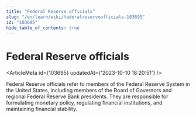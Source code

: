 ```yaml
---
title: "Federal Reserve officials"
slug: "/en/learn/wiki/federalreserveofficials-103695"
id: "103695"
hide_table_of_contents: true
---
```



# Federal Reserve officials

<ArticleMeta id={103695} updatedAt={'2023-10-10 18:20:51'} />
<div className='border-solid border-b border-t-0 my-4 border-[var(--ifm-color-gray-300)]' />

Federal Reserve officials refer to members of the Federal Reserve System in the United States, including members of the Board of Governors and regional Federal Reserve Bank presidents. They are responsible for formulating monetary policy, regulating financial institutions, and maintaining financial stability.
